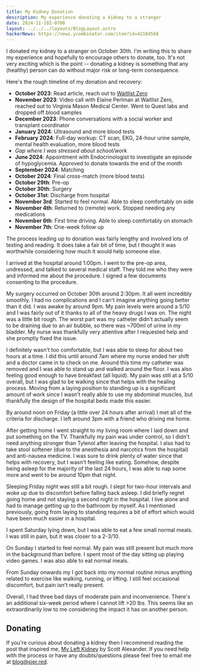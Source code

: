 ```yaml
---
title: My Kidney Donation
description: My experience donating a kidney to a stranger
date: 2024-11-10Z-0700
layout: ../../../layouts/BlogLayout.astro
hackerNews: https://news.ycombinator.com/item?id=42104568
---
```


I donated my kidney to a stranger on October 30th. I'm writing this to share my experience and hopefully to encourage others to donate, too. It's not very exciting which is the point -- donating a kidney is something that any (healthy) person can do without major risk or long-term consequence.

Here's the rough timeline of my donation and recovery:

- **October 2023**: Read article, reach out to [Waitlist Zero](https://waitlistzero.org/)
- **November 2023**: Video call with Elaine Perlman at Waitlist Zero, reached out to Virginia Mason Medical Center. Went to Quest labs and dropped off blood samples
- **December 2023**: Phone conversations with a social worker and transplant coordinator
- **January 2024**: Ultrasound and more blood tests
- **February 2024**: Full-day workup: CT scan, EKG, 24-hour urine sample, mental health evaluation, more blood tests
- _Gap where I was stressed about school/work_
- **June 2024**: Appointment with Endocrinologist to investigate an episode of hypoglycemia. Approved to donate towards the end of the month
- **September 2024**: Matching
- **October 2024**: Final cross-match (more blood tests)
- **October 29th**: Pre-op
- **October 30th**: Surgery
- **October 31st**: Discharge from hospital
- **November 3rd**: Started to feel normal. Able to sleep comfortably on side
- **November 4th**: Returned to (remote) work. Stopped needing any medications
- **November 6th**: First time driving. Able to sleep comfortably on stomach
- **November 7th**: One-week follow up

The process leading up to donation was fairly lengthy and involved lots of testing and reading. It does take a fair bit of time, but I thought it was worthwhile considering how much it would help someone else.

I arrived at the hospital around 1:00pm. I went to the pre-op area, undressed, and talked to several medical staff. They told me who they were and informed me about the procedure. I signed a few documents consenting to the procedure.

My surgery occurred on October 30th around 2:30pm. It all went incredibly smoothly. I had no complications and I can't imagine anything going better than it did. I was awake by around 9pm. My pain levels were around a 5/10 and I was fairly out of it thanks to all of the heavy drugs I was on. The night was a little bit rough. The worst part was my catheter didn't actually seem to be draining due to an air bubble, so there was ~700ml of urine in my bladder. My nurse was thankfully very attentive after I requested help and she promptly fixed the issue.

I definitely wasn't too comfortable, but I was able to sleep for about two hours at a time. I did this until around 7am where my nurse ended her shift and a doctor came in to check on me. Around this time my catheter was removed and I was able to stand up and walked around the floor. I was also feeling good enough to have breakfast (all liquid). My pain was still at a 5/10 overall, but I was glad to be walking since that helps with the healing process. Moving from a laying position to standing up is a significant amount of work since I wasn't really able to use my abdominal muscles, but thankfully the design of the hospital beds made this easier.

By around noon on Friday (a little over 24 hours after arrival) I met all of the criteria for discharge. I left around 3pm with a friend who driving me home.

After getting home I went straight to my living room where I laid down and put something on the TV. Thankfully my pain was under control, so I didn't need anything stronger than Tylenol after leaving the hospital. I also had to take stool softener (due to the anesthesia and narcotics from the hospital) and anti-nausea medicine. I was sure to drink plenty of water since that helps with recovery, but I wasn't feeling like eating. Somehow, despite being asleep for the majority of the last 24 hours, I was able to nap some more and went to be around 10pm that night.

Sleeping Friday night was still a bit rough. I slept for two-hour intervals and woke up due to discomfort before falling back asleep. I did briefly regret going home and not staying a second night in the hospital. I live alone and had to manage getting up to the bathroom by myself. As I mentioned previously, going from laying to standing requires a bit of effort which would have been much easier in a hospital.

I spent Saturday lying down, but I was able to eat a few small normal meals. I was still in pain, but it was closer to a 2-3/10.

On Sunday I started to feel normal. My pain was still present but much more in the background than before. I spent most of the day sitting up playing video games. I was also able to eat normal meals.

From Sunday onwards my I got back into my normal routine minus anything related to exercise like walking, running, or lifting. I still feel occasional discomfort, but pain isn't really present.

Overall, I had three bad days of moderate pain and inconvenience. There's an additional six-week period where I cannot lift >20 lbs. This seems like an extraordinarily low to me considering the impact it has on another person.

## Donating

If you're curious about donating a kidney then I recommend reading the post that inspired me, [My Left Kidney](https://www.astralcodexten.com/p/my-left-kidney) by Scott Alexander. If you need help with the process or have any doubts/questions please feel free to email me at blog@sjer.red.
